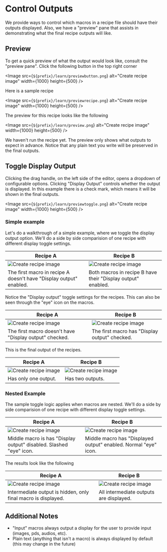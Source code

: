 
# Control Outputs

We provide ways to control which macros in a recipe file should have their outputs displayed. Also, we have a "preview" pane that assists in demonstrating what the final recipe outputs will like.

## Preview

To get a quick preview of what the output would look like, consult the "preview pane". Click the following button in the top right corner

<Image
  src={`${prefix}/learn/previewbutton.png`}
  alt="Create recipe image"
  width={1000}
  height={500}
/>

Here is a sample recipe

<Image
  src={`${prefix}/learn/previewrecipe.png`}
  alt="Create recipe image"
  width={1000}
  height={500}
/>

The preview for this recipe looks like the following

<Image
  src={`${prefix}/learn/preview.png`}
  alt="Create recipe image"
  width={1000}
  height={500}
/>

We haven't run the recipe yet. The preview only shows what outputs to expect in advance. Notice that any plain text you write will be preserved in the final outputs.

## Toggle Display Output

Clicking the drag handle, on the left side of the editor, opens a dropdown of configurable options. Clicking "Display Output" controls whether the output is displayed. In this example there is a check mark, which means it will be shown in the final outputs.

<Image
  src={`${prefix}/learn/previewtoggle.png`}
  alt="Create recipe image"
  width={1000}
  height={500}
/>

### Simple example

Let's do a walkthrough of a simple example, where we toggle the display output option. We'll do a side by side comparision of one recipe with different display toggle settings.

<table>
  <thead>
    <tr>
      <th>Recipe A</th>
      <th>Recipe B</th>
    </tr>
  </thead>
  <tbody>
    <tr>
      <td>
        <Image
          src={`${prefix}/learn/simpletoggle.png`}
          alt="Create recipe image"
          width={1000}
          height={500}
        />
      </td>
      <td>
        <Image
          src={`${prefix}/learn/bothdisplayed.png`}
          alt="Create recipe image"
          width={1000}
          height={500}
        />
      </td>
    </tr>
    <tr>
      <td className="text-center">
        The first macro in recipe A doesn't have "Display output" enabled.
      </td>
      <td className="text-center">
        Both macros in recipe B have their "Display output" enabled.
      </td>
    </tr>
  </tbody>
</table>

Notice the "Display output" toggle settings for the recipes. This can also be seen through the "eye" icon on the macros.

<table>
  <thead>
    <tr>
      <th>Recipe A</th>
      <th>Recipe B</th>
    </tr>
  </thead>
  <tbody>
    <tr>
      <td>
        <Image
          src={`${prefix}/learn/showsimpletoggle.png`}
          alt="Create recipe image"
          width={1000}
          height={500}
        />
      </td>
      <td>
        <Image
          src={`${prefix}/learn/bothtoggle.png`}
          alt="Create recipe image"
          width={1000}
          height={500}
        />
      </td>
    </tr>
    <tr>
      <td className="text-center">
        The first macro doesn't have "Display output" checked.
      </td>
      <td className="text-center">
        The first macro has "Display output" checked.
      </td>
    </tr>
  </tbody>
</table>

This is the final output of the recipes.

<table>
  <thead>
    <tr>
      <th>Recipe A</th>
      <th>Recipe B</th>
    </tr>
  </thead>
  <tbody>
    <tr>
      <td>
        <Image
          src={`${prefix}/learn/simpletoggleoutput.png`}
          alt="Create recipe image"
          width={1000}
          height={500}
        />
      </td>
      <td>
        <Image
          src={`${prefix}/learn/bothresult.png`}
          alt="Create recipe image"
          width={1000}
          height={500}
        />
      </td>
    </tr>
    <tr>
      <td className="text-center">Has only one output.</td>
      <td className="text-center">Has two outputs.</td>
    </tr>
  </tbody>
</table>

### Nested Example

The sample toggle logic applies when macros are nested. We'll do a side by side comparision of one recipe with different display toggle settings.

<table>
  <thead>
    <tr>
      <th>Recipe A</th>
      <th>Recipe B</th>
    </tr>
  </thead>
  <tbody>
    <tr>
      <td>
        <Image
          src={`${prefix}/learn/nesthide.png`}
          alt="Create recipe image"
          width={1000}
          height={500}
        />
      </td>
      <td>
        <Image
          src={`${prefix}/learn/nestshow.png`}
          alt="Create recipe image"
          width={1000}
          height={500}
        />
      </td>
    </tr>
    <tr>
      <td className="text-center">
        Middle macro is has "Display output" disabled. Slashed "eye" icon.
      </td>
      <td className="text-center">
        Middle macro has "Displayed output" enabled. Normal "eye" icon.
      </td>
    </tr>
  </tbody>
</table>

The results look like the following

<table>
  <thead>
    <tr>
      <th>Recipe A</th>
      <th>Recipe B</th>
    </tr>
  </thead>
  <tbody>
    <tr>
      <td>
        <Image
          src={`${prefix}/learn/nesthideoutput.png`}
          alt="Create recipe image"
          width={1000}
          height={500}
        />
      </td>
      <td>
        <Image
          src={`${prefix}/learn/nestshowoutput.png`}
          alt="Create recipe image"
          width={1000}
          height={500}
        />
      </td>
    </tr>
    <tr>
      <td className="text-center">
        Intermediate output is hidden, only final macro is displayed.
      </td>
      <td className="text-center">All intermediate outputs are displayed.</td>
    </tr>
  </tbody>
</table>

## Additional Notes

- "Input" macros always output a display for the user to provide input (images, pds, audios, etc).
- Plain text (anything that isn't a macro) is always displayed by default (this may change in the future)
